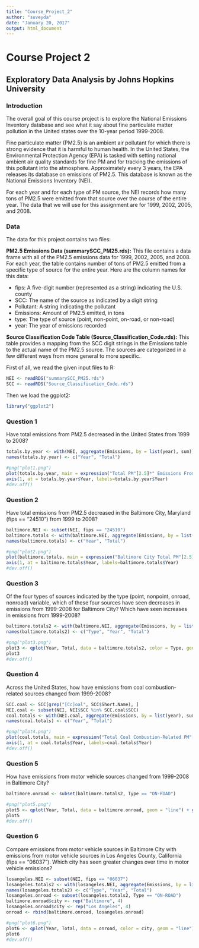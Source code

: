---
title: "Course_Project_2"
author: "suveyda"
date: "January 20, 2017"
output: html_document
---

# Course Project 2

## Exploratory Data Analysis by Johns Hopkins University

### Introduction

The overall goal of this course project is to explore the National Emissions Inventory database and see what it say about fine particulate matter pollution in the United states over the 10-year period 1999-2008. 

Fine particulate matter (PM2.5) is an ambient air pollutant for which there is strong evidence that it is harmful to human health. In the United States, the Environmental Protection Agency (EPA) is tasked with setting national ambient air quality standards for fine PM and for tracking the emissions of this pollutant into the atmosphere. Approximately every 3 years, the EPA releases its database on emissions of PM2.5. This database is known as the National Emissions Inventory (NEI).

For each year and for each type of PM source, the NEI records how many tons of PM2.5 were emitted from that source over the course of the entire year. The data that we will use for this assignment are for 1999, 2002, 2005, and 2008.

### Data

The data for this project contains two files:

**PM2.5 Emissions Data (summarySCC_PM25.rds):** This file contains a data frame with all of the PM2.5 emissions data for 1999, 2002, 2005, and 2008. For each year, the table contains number of tons of PM2.5 emitted from a specific type of source for the entire year. Here are the column names for this data:

* fips: A five-digit number (represented as a string) indicating the U.S. county
* SCC: The name of the source as indicated by a digit string
* Pollutant: A string indicating the pollutant
* Emissions: Amount of PM2.5 emitted, in tons
* type: The type of source (point, non-point, on-road, or non-road)
* year: The year of emissions recorded

**Source Classification Code Table (Source_Classification_Code.rds):** This table provides a mapping from the SCC digit strings in the Emissions table to the actual name of the PM2.5 source. The sources are categorized in a few different ways from more general to more specific.

First of all, we read the given input files to R:

```{r}
NEI <- readRDS("summarySCC_PM25.rds")
SCC <- readRDS("Source_Classification_Code.rds")
```

Then we load the ggplot2:
```{r}
library("ggplot2")
```

### Question 1
Have total emissions from PM2.5 decreased in the United States from 1999 to 2008? 

```{r}
totals.by.year <- with(NEI, aggregate(Emissions, by = list(year), sum))
names(totals.by.year) <- c("Year", "Total")

#png("plot1.png")
plot(totals.by.year, main = expression("Total PM"[2.5]*" Emissions From All Sources"), xlab = "Year", ylab = expression("Total PM"[2.5]*" Emissions (in tons)"), type = "o", xaxt = "n", pch = 19, lty = 6)
axis(1, at = totals.by.year$Year, labels=totals.by.year$Year)
#dev.off()
```

### Question 2

Have total emissions from PM2.5 decreased in the Baltimore City, Maryland (fips == "24510") from 1999 to 2008?

```{r}
baltimore.NEI <- subset(NEI, fips == "24510")
baltimore.totals <- with(baltimore.NEI, aggregate(Emissions, by = list(year), sum))
names(baltimore.totals) <- c("Year", "Total")

#png("plot2.png")
plot(baltimore.totals, main = expression("Baltimore City Total PM"[2.5]*" Emissions"), xlab = "Year", ylab = expression("Total PM"[2.5]*" Emissions (in tons)"), type = "o", xaxt = "n", pch = 19, lty = 6)
axis(1, at = baltimore.totals$Year, labels=baltimore.totals$Year)
#dev.off()
```

### Question 3

Of the four types of sources indicated by the type (point, nonpoint, onroad, nonroad) variable, which of these four sources have seen decreases in emissions from 1999-2008 for Baltimore City? Which have seen increases in emissions from 1999-2008?

```{r}
baltimore.totals2 <- with(baltimore.NEI, aggregate(Emissions, by = list(type, year), sum))
names(baltimore.totals2) <- c("Type", "Year", "Total")

#png("plot3.png")
plot3 <- qplot(Year, Total, data = baltimore.totals2, color = Type, geom = "line") + ggtitle(expression("Baltimore City Total PM"[2.5]*" Emissions by Types")) + theme(plot.title = element_text(hjust = 0.5)) + xlab("Year") + ylab(expression("Total PM"[2.5]*" Emissions (in tons)"))
plot3
#dev.off()
```

### Question 4

Across the United States, how have emissions from coal combustion-related sources changed from 1999-2008?

```{r}
SCC.coal <- SCC[grep("[Cc]oal", SCC$Short.Name), ]
NEI.coal <- subset(NEI, NEI$SCC %in% SCC.coal$SCC)
coal.totals <- with(NEI.coal, aggregate(Emissions, by = list(year), sum))
names(coal.totals) <- c("Year", "Total")

#png("plot4.png")
plot(coal.totals, main = expression("Total Coal Combustion-Related PM"[2.5]*" Emissions"), xlab = "Year", ylab = expression("Total PM"[2.5]*" Emissions (in tons)"), type = "o", xaxt = "n", pch = 19, lty = 6)
axis(1, at = coal.totals$Year, labels=coal.totals$Year)
#dev.off()
```

### Question 5

How have emissions from motor vehicle sources changed from 1999-2008 in Baltimore City?

```{r}
baltimore.onroad <- subset(baltimore.totals2, Type == "ON-ROAD")

#png("plot5.png")
plot5 <- qplot(Year, Total, data = baltimore.onroad, geom = "line") + ggtitle(expression("Baltimore City Total PM"[2.5]*" Emissions from Motor Vehicles")) + theme(plot.title = element_text(hjust = 0.5)) + xlab("Year") + ylab(expression("Total PM"[2.5]*" Emissions (in tons)"))
plot5
#dev.off()
```

### Question 6

Compare emissions from motor vehicle sources in Baltimore City with emissions from motor vehicle sources in Los Angeles County, California (fips == "06037"). Which city has seen greater changes over time in motor vehicle emissions?

```{r}
losangeles.NEI <- subset(NEI, fips == "06037")
losangeles.totals2 <- with(losangeles.NEI, aggregate(Emissions, by = list(type, year), sum))
names(losangeles.totals2) <- c("Type", "Year", "Total")
losangeles.onroad <- subset(losangeles.totals2, Type == "ON-ROAD")
baltimore.onroad$city <- rep("Baltimore", 4)
losangeles.onroad$city <- rep("Los Angeles", 4)
onroad <- rbind(baltimore.onroad, losangeles.onroad)

#png("plot6.png")
plot6 <- qplot(Year, Total, data = onroad, color = city, geom = "line") + ggtitle(expression("Total PM"[2.5]*" Emissions from Motor Vehicle Sources")) + theme(plot.title = element_text(hjust = 0.5)) + xlab("Year") + ylab(expression("Total PM"[2.5]*" Emissions (in tons)"))
plot6
#dev.off()
```
